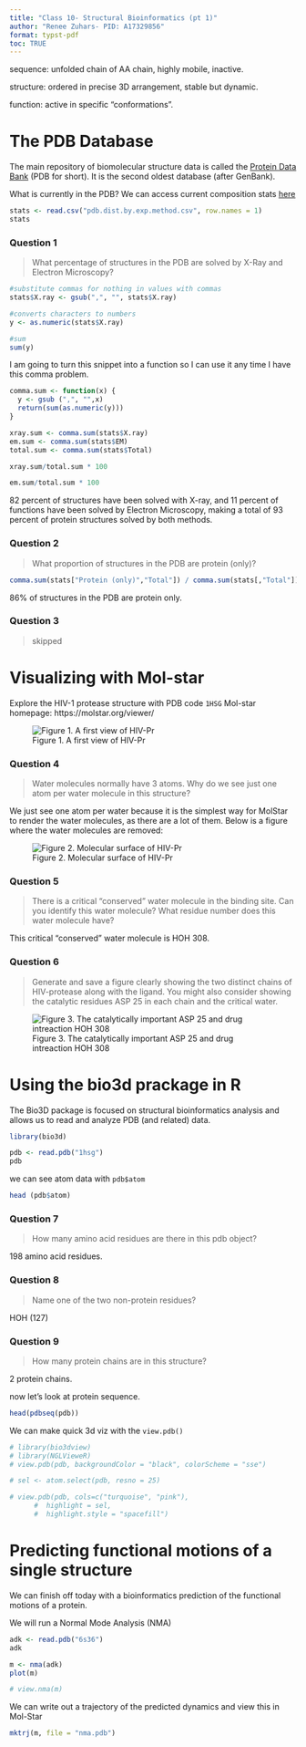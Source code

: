 ```yaml
---
title: "Class 10- Structural Bioinformatics (pt 1)"
author: "Renee Zuhars- PID: A17329856"
format: typst-pdf
toc: TRUE
---
```


sequence: unfolded chain of AA chain, highly mobile, inactive.

structure: ordered in precise 3D arrangement, stable but dynamic.

function: active in specific "conformations".

# The PDB Database

The main repository of biomolecular structure data is called the [Protein Data Bank](https://www.rcsb.org) (PDB for short). It is the second oldest database (after GenBank). 

What is currently in the PDB? We can access current composition stats [here](https://www.rcsb.org/stats)

```r
stats <- read.csv("pdb.dist.by.exp.method.csv", row.names = 1)
stats
```

### Question 1
> What percentage of structures in the PDB are solved by X-Ray and Electron Microscopy?

```r
#substitute commas for nothing in values with commas
stats$X.ray <- gsub(",", "", stats$X.ray) 

#converts characters to numbers
y <- as.numeric(stats$X.ray) 

#sum
sum(y)

```
I am going to turn this snippet into a function so I can use it any time I have this comma problem. 

```r
comma.sum <- function(x) {
  y <- gsub (",", "",x)
  return(sum(as.numeric(y)))
}
```

```r
xray.sum <- comma.sum(stats$X.ray)
em.sum <- comma.sum(stats$EM)
total.sum <- comma.sum(stats$Total)

xray.sum/total.sum * 100

em.sum/total.sum * 100
```
82 percent of structures have been solved with X-ray, and 11 percent of functions have been solved by Electron Microscopy, making a total of 93 percent of protein structures solved by both methods. 


### Question 2
> What proportion of structures in the PDB are protein (only)?

```r
comma.sum(stats["Protein (only)","Total"]) / comma.sum(stats[,"Total"])
```
86% of structures in the PDB are protein only. 


### Question 3
> skipped

# Visualizing with Mol-star

Explore the HIV-1 protease structure with PDB code `1HSG`
Mol-star homepage: https://molstar.org/viewer/

![Figure 1. A first view of HIV-Pr](1HSG.png)

### Question 4
> Water molecules normally have 3 atoms. Why do we see just one atom per water molecule in this structure?

We just see one atom per water because it is the simplest way for MolStar to render the water molecules, as there are a lot of them. Below is a figure where the water molecules are removed:

![Figure 2. Molecular surface of HIV-Pr](1HSG molsurface.png)


### Question 5
> There is a critical “conserved” water molecule in the binding site. Can you identify this water molecule? What residue number does this water molecule have?

This critical "conserved" water molecule is HOH 308. 


### Question 6
> Generate and save a figure clearly showing the two distinct chains of HIV-protease along with the ligand. You might also consider showing the catalytic residues ASP 25 in each chain and the critical water.

![Figure 3. The catalytically important ASP 25 and drug intreaction HOH 308](1HSG keyphoto.png)

# Using the bio3d prackage in R

The Bio3D package is focused on structural bioinformatics analysis and allows us to read and analyze PDB (and related) data. 

```r
library(bio3d)

pdb <- read.pdb("1hsg")
pdb
```

we can see atom data with `pdb$atom`
```r
head (pdb$atom)
```

### Question 7
> How many amino acid residues are there in this pdb object? 

198 amino acid residues. 

### Question 8
> Name one of the two non-protein residues? 

HOH (127)

### Question 9
>How many protein chains are in this structure? 

2 protein chains. 


now let's look at protein sequence.
```r
head(pdbseq(pdb))
```

We can make quick 3d viz with the `view.pdb()`
```r
# library(bio3dview)
# library(NGLVieweR)
# view.pdb(pdb, backgroundColor = "black", colorScheme = "sse")
```

```r
# sel <- atom.select(pdb, resno = 25)

# view.pdb(pdb, cols=c("turquoise", "pink"),
      #  highlight = sel,
      #  highlight.style = "spacefill")
```


# Predicting functional motions of a single structure

We can finish off today with a bioinformatics prediction of the functional motions of a protein.

We will run a Normal Mode Analysis (NMA)

```r
adk <- read.pdb("6s36")
adk
```

```r
m <- nma(adk)
plot(m)
```

```r
# view.nma(m)
```

We can write out a trajectory of the predicted dynamics and view this in Mol-Star

```r
mktrj(m, file = "nma.pdb")
```





